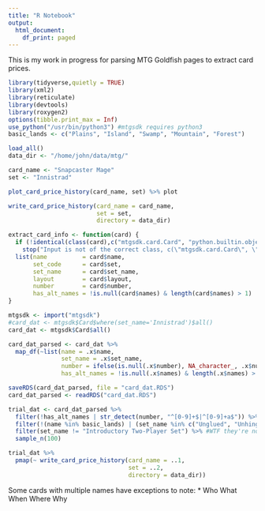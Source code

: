```yaml
---
title: "R Notebook"
output:
  html_document:
    df_print: paged
---
```


This is my work in progress for parsing MTG Goldfish pages to extract card prices.

```r
library(tidyverse,quietly = TRUE)
library(xml2)
library(reticulate)
library(devtools)
library(roxygen2)
options(tibble.print_max = Inf)
use_python("/usr/bin/python3") #mtgsdk requires python3
basic_lands <- c("Plains", "Island", "Swamp", "Mountain", "Forest")
```

```r
load_all()
data_dir <- "/home/john/data/mtg/"
```

```r
card_name <- "Snapcaster Mage"
set <- "Innistrad"
```

```r
plot_card_price_history(card_name, set) %>% plot
```

```r
write_card_price_history(card_name = card_name, 
                         set = set,
                         directory = data_dir)
```

```r
extract_card_info <- function(card) {
  if (!identical(class(card),c("mtgsdk.card.Card", "python.builtin.object")))
    stop("Input is not of the correct class, c(\"mtgsdk.card.Card\", \"python.builtin.object\").")
  list(name          = card$name,
       set_code      = card$set,
       set_name      = card$set_name,
       layout        = card$layout,
       number        = card$number,
       has_alt_names = !is.null(card$names) & length(card$names) > 1)
}
```

```r
mtgsdk <- import("mtgsdk")
#card_dat <- mtgsdk$Card$where(set_name='Innistrad')$all()
card_dat <- mtgsdk$Card$all()
```

```r
card_dat_parsed <- card_dat %>% 
  map_df(~list(name = .x$name, 
               set_name = .x$set_name, 
               number = ifelse(is.null(.x$number), NA_character_, .x$number),
               has_alt_names = !is.null(.x$names) & length(.x$names) > 1 ))
```


```r
saveRDS(card_dat_parsed, file = "card_dat.RDS")
card_dat_parsed <- readRDS("card_dat.RDS")
```

```r
trial_dat <- card_dat_parsed %>% 
  filter(!has_alt_names | str_detect(number, "^[0-9]+$|^[0-9]+a$")) %>% 
  filter(!(name %in% basic_lands) | (set_name %in% c("Unglued", "Unhinged", "Unstable"))) %>% 
  filter(set_name != "Introductory Two-Player Set") %>% #WTF they're not even in MTG Goldfish?!
  sample_n(100)
```

```r
trial_dat %>% 
  pmap(~ write_card_price_history(card_name = ..1,
                                  set = ..2,
                                  directory = data_dir))
```

Some cards with multiple names have exceptions to note:
* Who What When Where Why










